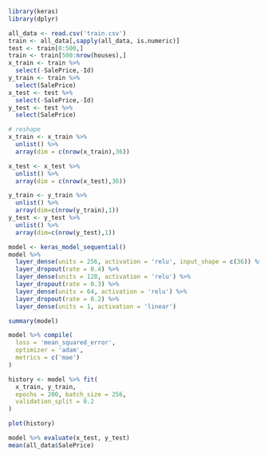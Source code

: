 ```r
library(keras)
library(dplyr)
```

```r
all_data <- read.csv('train.csv')
train <- all_data[,sapply(all_data, is.numeric)]
test <- train[0:500,]
train <- train[500:nrow(houses),]
x_train <- train %>%
  select(-SalePrice,-Id)
y_train <- train %>%
  select(SalePrice)
x_test <- test %>%
  select(-SalePrice,-Id)
y_test <- test %>%
  select(SalePrice)
```

```r
# reshape
x_train <- x_train %>%
  unlist() %>%
  array(dim = c(nrow(x_train),36))

x_test <- x_test %>%
  unlist() %>%
  array(dim = c(nrow(x_test),36))
```

```r
y_train <- y_train %>%
  unlist() %>%
  array(dim=c(nrow(y_train),1))
y_test <- y_test %>%
  unlist() %>%
  array(dim=c(nrow(y_test),1))
```

```r
model <- keras_model_sequential() 
model %>% 
  layer_dense(units = 256, activation = 'relu', input_shape = c(36)) %>% 
  layer_dropout(rate = 0.4) %>% 
  layer_dense(units = 128, activation = 'relu') %>%
  layer_dropout(rate = 0.3) %>%
  layer_dense(units = 64, activation = 'relu') %>%
  layer_dropout(rate = 0.2) %>%
  layer_dense(units = 1, activation = 'linear')
```

```r
summary(model)
```

```r
model %>% compile(
  loss = 'mean_squared_error',
  optimizer = 'adam',
  metrics = c('mae')
)
```

```r
history <- model %>% fit(
  x_train, y_train, 
  epochs = 200, batch_size = 256, 
  validation_split = 0.2
)
```

```r
plot(history)
```

```r
model %>% evaluate(x_test, y_test)
mean(all_data$SalePrice)
```
